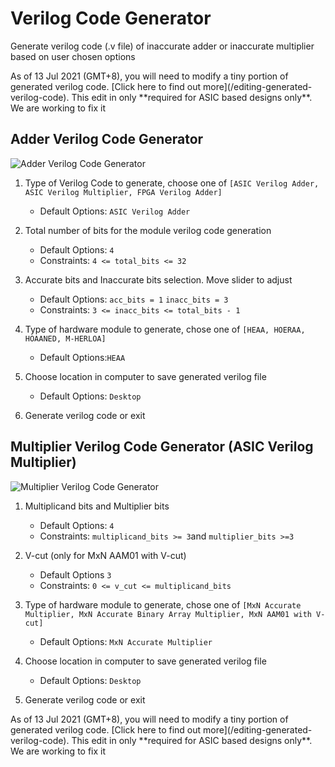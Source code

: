 
# Verilog Code Generator

Generate verilog code (.v file) of inaccurate adder or inaccurate multiplier based on user chosen options

<Callout emoji="⚠️">
  As of 13 Jul 2021 (GMT+8), you will need to modify a tiny portion of generated
  verilog code. [Click here to find out more](/editing-generated-verilog-code).
  This edit in only **required for ASIC based designs only**. We are working to
  fix it
</Callout>

## Adder Verilog Code Generator

![Adder Verilog Code Generator](/_images/gui_tool/verilog_code_generator.png)

1. Type of Verilog Code to generate, choose one of `[ASIC Verilog Adder, ASIC Verilog Multiplier, FPGA Verilog Adder]`

   - Default Options: `ASIC Verilog Adder`

2. Total number of bits for the module verilog code generation

   - Default Options: `4`
   - Constraints: `4 <= total_bits <= 32`

3. Accurate bits and Inaccurate bits selection. Move slider to adjust

   - Default Options: `acc_bits = 1` `inacc_bits = 3`
   - Constraints: `3 <= inacc_bits <= total_bits - 1`

4. Type of hardware module to generate, chose one of `[HEAA, HOERAA, HOAANED, M-HERLOA]`

   - Default Options:`HEAA`

5. Choose location in computer to save generated verilog file

   - Default Options: `Desktop`

6. Generate verilog code or exit

## Multiplier Verilog Code Generator (ASIC Verilog Multiplier)

![Multiplier Verilog Code Generator](/_images/gui_tool/multiplier_verilog_code_generator.png)

1.  Multiplicand bits and Multiplier bits

    - Default Options: `4`
    - Constraints: `multiplicand_bits >= 3`and `multiplier_bits >=3`

2.  V-cut (only for MxN AAM01 with V-cut)

    - Default Options `3`
    - Constraints: `0 <= v_cut <= multiplicand_bits`

3.  Type of hardware module to generate, chose one of `[MxN Accurate Multiplier, MxN Accurate Binary Array Multiplier, MxN AAM01 with V-cut]`

    - Default Options: `MxN Accurate Multiplier`

4.  Choose location in computer to save generated verilog file

    - Default Options: `Desktop`

5.  Generate verilog code or exit

<Callout emoji="⚠️">
  As of 13 Jul 2021 (GMT+8), you will need to modify a tiny portion of generated
  verilog code. [Click here to find out more](/editing-generated-verilog-code).
  This edit in only **required for ASIC based designs only**. We are working to
  fix it
</Callout>
